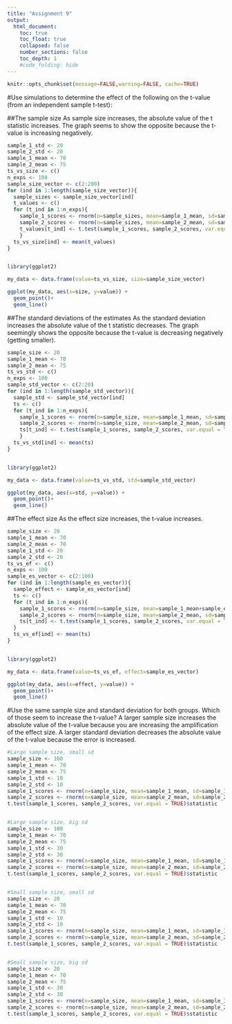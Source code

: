 ```yaml
---
title: "Assignment 9"
output:
  html_document:
    toc: true
    toc_float: true
    collapsed: false
    number_sections: false
    toc_depth: 1
    #code_folding: hide
---
```


```r
knitr::opts_chunk$set(message=FALSE,warning=FALSE, cache=TRUE)
```

#Use simulations to determine the effect of the following on the t-value (from an independent sample t-test): 

##The sample size
As sample size increases, the absolute value of the t statistic increases. The graph seems to show the opposite because the t-value is increasing negatively. 
```r
sample_1_std <- 20
sample_2_std <- 20
sample_1_mean <- 70
sample_2_mean <- 75
ts_vs_size <- c() 
n_exps <- 100
sample_size_vector <- c(2:200)
for (ind in 1:length(sample_size_vector)){
  sample_sizes <- sample_size_vector[ind] 
  t_values <- c()
  for (t_ind in 1:n_exps){
    sample_1_scores <- rnorm(n=sample_sizes, mean=sample_1_mean, sd=sample_1_std)
    sample_2_scores <- rnorm(n=sample_sizes, mean=sample_2_mean, sd=sample_1_std)
    t_values[t_ind] <- t.test(sample_1_scores, sample_2_scores, var.equal = TRUE)$statistic
    }
  ts_vs_size[ind] <- mean(t_values)
}


library(ggplot2)

my_data <- data.frame(value=ts_vs_size, size=sample_size_vector)

ggplot(my_data, aes(x=size, y=value)) +
  geom_point()+ 
  geom_line()

```


##The standard deviations of the estimates
As the standard deviation increases the absolute value of the t statistic decreases. The graph seemingly shows the opposite because the t-value is decreasing negatively (getting smaller).
```r

sample_size <- 20
sample_1_mean <- 70
sample_2_mean <- 75
ts_vs_std <- c() 
n_exps <- 100
sample_std_vector <- c(2:20)
for (ind in 1:length(sample_std_vector)){
  sample_std <- sample_std_vector[ind] 
  ts <- c()
  for (t_ind in 1:n_exps){
    sample_1_scores <- rnorm(n=sample_size, mean=sample_1_mean, sd=sample_std)
    sample_2_scores <- rnorm(n=sample_size, mean=sample_2_mean, sd=sample_std)
    ts[t_ind] <- t.test(sample_1_scores, sample_2_scores, var.equal = TRUE)$statistic
    }
  ts_vs_std[ind] <- mean(ts) 
}


library(ggplot2)

my_data <- data.frame(value=ts_vs_std, std=sample_std_vector)

ggplot(my_data, aes(x=std, y=value)) +
  geom_point()+ 
  geom_line()

```


##The effect size
As the effect size increases, the t-value increases. 
```r

sample_size <- 20
sample_1_mean <- 70
sample_2_mean <- 70
sample_1_std <- 20
sample_2_std <- 20
ts_vs_ef <- c() 
n_exps <- 100
sample_es_vector <- c(2:100)
for (ind in 1:length(sample_es_vector)){
  sample_effect <- sample_es_vector[ind] 
  ts <- c()
  for (t_ind in 1:n_exps){
    sample_1_scores <- rnorm(n=sample_size, mean=sample_1_mean+sample_effect, sd=sample_1_std)
    sample_2_scores <- rnorm(n=sample_size, mean=sample_2_mean, sd=sample_2_std)
    ts[t_ind] <- t.test(sample_1_scores, sample_2_scores, var.equal = TRUE)$statistic
  }
  ts_vs_ef[ind] <- mean(ts) 
}


library(ggplot2)

my_data <- data.frame(value=ts_vs_ef, effect=sample_es_vector)

ggplot(my_data, aes(x=effect, y=value)) +
  geom_point()+ 
  geom_line()

```

#Use the same sample size and standard deviation for both groups. Which of those seem to increase the t-value?
A larger sample size increases the absolute value of the t-value because you are increasing the amplification of the effect size. A larger standard deviation decreases the absolute value of the t-value because the error is increased. 
```r
#Large sample size, small sd
sample_size <- 100
sample_1_mean <- 70
sample_2_mean <- 75
sample_1_std <- 10
sample_2_std <- 10
sample_1_scores <- rnorm(n=sample_size, mean=sample_1_mean, sd=sample_1_std)
sample_2_scores <- rnorm(n=sample_size, mean=sample_2_mean, sd=sample_2_std)
t.test(sample_1_scores, sample_2_scores, var.equal = TRUE)$statistic


#Large sample size, big sd
sample_size <- 100
sample_1_mean <- 70
sample_2_mean <- 75
sample_1_std <- 30
sample_2_std <- 30
sample_1_scores <- rnorm(n=sample_size, mean=sample_1_mean, sd=sample_1_std)
sample_2_scores <- rnorm(n=sample_size, mean=sample_2_mean, sd=sample_2_std)
t.test(sample_1_scores, sample_2_scores, var.equal = TRUE)$statistic


#Small sample size, small sd
sample_size <- 20
sample_1_mean <- 70
sample_2_mean <- 75
sample_1_std <- 10
sample_2_std <- 10
sample_1_scores <- rnorm(n=sample_size, mean=sample_1_mean, sd=sample_1_std)
sample_2_scores <- rnorm(n=sample_size, mean=sample_2_mean, sd=sample_2_std)
t.test(sample_1_scores, sample_2_scores, var.equal = TRUE)$statistic


#Small sample size, big sd
sample_size <- 20
sample_1_mean <- 70
sample_2_mean <- 75
sample_1_std <- 30
sample_2_std <- 30
sample_1_scores <- rnorm(n=sample_size, mean=sample_1_mean, sd=sample_1_std)
sample_2_scores <- rnorm(n=sample_size, mean=sample_2_mean, sd=sample_2_std)
t.test(sample_1_scores, sample_2_scores, var.equal = TRUE)$statistic

```

